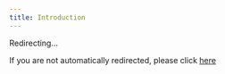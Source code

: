 ```yaml
---
title: Introduction
---
```


<meta name="robots" content="noindex" />



Redirecting...

If you are not automatically redirected, please click [here](https://plaid.com/core-exchange/docs/)

